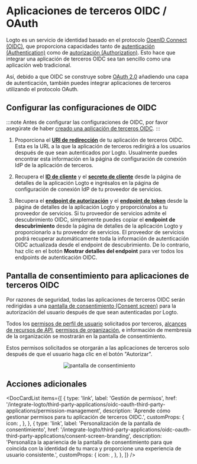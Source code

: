 

# Aplicaciones de terceros OIDC / OAuth

Logto es un servicio de identidad basado en el protocolo [OpenID Connect (OIDC)](https://auth.wiki/openid-connect), que proporciona capacidades tanto de [autenticación (Authentication)](https://auth.wiki/authentication) como de [autorización (Authorization)](https://auth.wiki/authorization). Esto hace que integrar una aplicación de terceros OIDC sea tan sencillo como una aplicación web tradicional.

Así, debido a que OIDC se construye sobre [OAuth 2.0](https://auth.wiki/oauth-2.0) añadiendo una capa de autenticación, también puedes integrar aplicaciones de terceros utilizando el protocolo OAuth.

## Configurar las configuraciones de OIDC

:::note
Antes de configurar las configuraciones de OIDC, por favor asegúrate de haber [creado una aplicación de terceros OIDC](/quick-starts/third-party-oidc).
:::

1. Proporciona el [**URI de redirección**](/integrate-logto/application-data-structure#redirect-uris) de tu aplicación de terceros OIDC. Esta es la URL a la que la aplicación de terceros redirigirá a los usuarios después de que sean autenticados por Logto.
   Usualmente puedes encontrar esta información en la página de configuración de conexión IdP de la aplicación de terceros.

2. Recupera el [**ID de cliente**](/integrate-logto/application-data-structure#application-id) y el [**secreto de cliente**](/integrate-logto/application-data-structure#application-secret) desde la página de detalles de la aplicación Logto e ingrésalos en la página de configuración de conexión IdP de tu proveedor de servicios.

3. Recupera el [**endpoint de autorización**](/integrate-logto/application-data-structure#authorization-endpoint) y el [**endpoint de token**](/integrate-logto/application-data-structure#token-endpoint) desde la página de detalles de la aplicación Logto y proporciónalos a tu proveedor de servicios.
   Si tu proveedor de servicios admite el descubrimiento OIDC, simplemente puedes copiar el **endpoint de descubrimiento** desde la página de detalles de la aplicación Logto y proporcionarlo a tu proveedor de servicios. El proveedor de servicios podrá recuperar automáticamente toda la información de autenticación OIDC actualizada desde el endpoint de descubrimiento.
   De lo contrario, haz clic en el botón **Mostrar detalles del endpoint** para ver todos los endpoints de autenticación OIDC.

## Pantalla de consentimiento para aplicaciones de terceros OIDC

Por razones de seguridad, todas las aplicaciones de terceros OIDC serán redirigidas a una [pantalla de consentimiento (Consent screen)](/end-user-flows/consent-screen) para la autorización del usuario después de que sean autenticadas por Logto.

Todos los [permisos de perfil de usuario](/integrate-logto/third-party-applications/oidc-oauth-third-party-applications/permission-management#user-permissions-user-profile-scopes) solicitados por terceros, [alcances de recursos de API](/integrate-logto/third-party-applications/oidc-oauth-third-party-applications/permission-management#api-resource-permissions-api-resource-scopes), [permisos de organización](/integrate-logto/third-party-applications/oidc-oauth-third-party-applications/permission-management#organization-permissions-organization-scopes), e información de membresía de la organización se mostrarán en la pantalla de consentimiento.

Estos permisos solicitados se otorgarán a las aplicaciones de terceros solo después de que el usuario haga clic en el botón "Autorizar".

<center>
  <img src={ConsentScreen} alt="pantalla de consentimiento" width={500} />
</center>

## Acciones adicionales

<DocCardList
  items={[
    {
      type: 'link',
      label: 'Gestión de permisos',
      href: '/integrate-logto/third-party-applications/oidc-oauth-third-party-applications/permission-management',
      description: 'Aprende cómo gestionar permisos para tu aplicación de terceros OIDC.',
      customProps: {
        icon: <AuthorizationIcon width={20} height={20} />,
      },
    },
    {
      type: 'link',
      label: 'Personalización de la pantalla de consentimiento',
      href: '/integrate-logto/third-party-applications/oidc-oauth-third-party-applications/consent-screen-branding',
      description:
        'Personaliza la apariencia de la pantalla de consentimiento para que coincida con la identidad de tu marca y proporcione una experiencia de usuario consistente.',
      customProps: {
        icon: <CustomizationIcon width={20} height={20} />,
      },
    },
  ]}
/>
